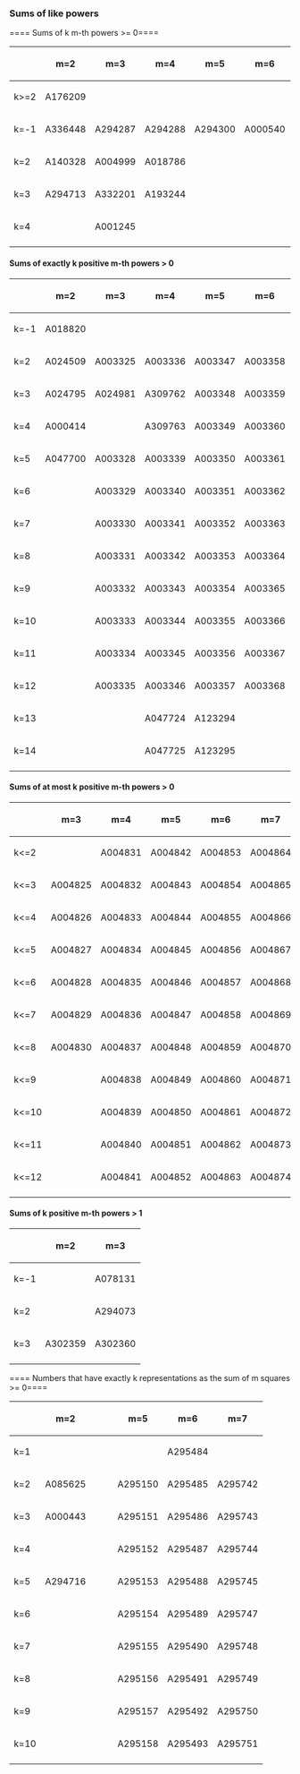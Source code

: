 === Sums of like powers===
==== Sums of k m-th powers &gt;= 0====
{| class="wikitable" style="text-align:left"
! &#xa0; !!m=2!!m=3!!m=4!!m=5!!m=6!!m=7!!m=8!!m=9!!m=10!!&#xa0;!!&#xa0;!!m=13
|-
| k&gt;=2 ||<span title="Sums of at least 2 squares s'', for s &gt;= 4.">A176209</span>||&#xa0;||&#xa0;||&#xa0;||&#xa0;||&#xa0;||&#xa0;||&#xa0;||&#xa0;||&#xa0;||&#xa0;||&#xa0;
|-
| k=-1 ||<span title="Sum of square displacements over all n-step self-avoiding walks on a 2D square lattice.">A336448</span>||<span title="Sum of the cubes of the parts in the partitions of n into two distinct parts.">A294287</span>||<span title="Sum of the fourth powers of the parts in the partitions of n into two distinct parts.">A294288</span>||<span title="Sum of the fifth powers of the parts in the partitions of n into two distinct parts.">A294300</span>||<span title="Sum of 6th powers: 0^6 + 1^6 + 2^6 + ... + n^6.">A000540</span>||<span title="Sum of 7th powers: 1^7 + 2^7 + ... + n^7.">A000541</span>||<span title="Numbers that are sums of 8th powers of 2 distinct positive integers.">A155468</span>||<span title="Sum of 9th powers.">A007487</span>||<span title="Sum of 10th powers.">A023002</span>||&#xa0;||&#xa0;||<span title="Sum of 13th powers: 0^13+1^13+2^13+...+n^13.">A181134</span>
|-
| k=2 ||<span title="Sum of two squares of Lucas numbers (A000032).">A140328</span>||<span title="Sums of two nonnegative cubes.">A004999</span>||<span title="Numbers that are the sum of two 4th powers in more than one way.">A018786</span>||&#xa0;||&#xa0;||&#xa0;||&#xa0;||&#xa0;||&#xa0;||&#xa0;||&#xa0;||&#xa0;
|-
| k=3 ||<span title="Numbers that are the sum of three squares (square 0 allowed) in exactly ten ways.">A294713</span>||<span title="Sum of three cubes problem: a(n) = integer x with the least possible absolute value such that n = x^3 + y^3 + z^3 with |x| &gt;= |y| &gt;= |z|, or 0 if no such x exists.">A332201</span>||<span title="Numbers that are the sum of three biquadrates (fourth powers) in more than one way.">A193244</span>||&#xa0;||&#xa0;||&#xa0;||&#xa0;||&#xa0;||&#xa0;||&#xa0;||&#xa0;||&#xa0;
|-
| k=4 ||&#xa0;||<span title="Numbers that are the sum of 4 cubes in more than 1 way.">A001245</span>||&#xa0;||&#xa0;||&#xa0;||&#xa0;||&#xa0;||&#xa0;||&#xa0;||&#xa0;||&#xa0;||&#xa0;
|-
|}
==== Sums of exactly k positive m-th powers &gt; 0====
{| class="wikitable" style="text-align:left"
! &#xa0; !!m=2!!m=3!!m=4!!m=5!!m=6!!m=7!!m=8!!m=9!!m=10!!m=11
|-
| k=-1 ||<span title="Numbers k that are the sum of m nonzero squares for all 1 &lt;= m &lt;= k - 14.">A018820</span>||&#xa0;||&#xa0;||&#xa0;||&#xa0;||&#xa0;||&#xa0;||&#xa0;||&#xa0;||&#xa0;
|-
| k=2 ||<span title="Numbers that are the sum of 2 nonzero squares, including repetitions.">A024509</span>||<span title="Numbers that are the sum of 2 positive cubes.">A003325</span>||<span title="Numbers that are the sum of 2 positive 4th powers.">A003336</span>||<span title="Numbers that are the sum of 2 positive 5th powers.">A003347</span>||<span title="Numbers that are the sum of 2 nonzero 6th powers.">A003358</span>||<span title="Numbers that are the sum of 2 positive 7th powers.">A003369</span>||<span title="Numbers that are the sum of 2 nonzero 8th powers.">A003380</span>||<span title="Numbers that are the sum of 2 positive 9th powers.">A003391</span>||<span title="Numbers that are the sum of 2 nonzero 10th powers.">A004802</span>||<span title="Numbers that are the sum of 2 positive 11th powers.">A004813</span>
|-
| k=3 ||<span title="Numbers that are the sum of 3 nonzero squares, including repetitions.">A024795</span>||<span title="Numbers that are the sum of 3 positive cubes, including repetitions.">A024981</span>||<span title="Numbers that are the sum of 3 nonzero 4th powers in more than one way.">A309762</span>||<span title="Numbers that are the sum of 3 positive 5th powers.">A003348</span>||<span title="Numbers that are the sum of 3 nonzero 6th powers.">A003359</span>||<span title="Numbers that are the sum of 3 positive 7th powers.">A003370</span>||<span title="Numbers that are the sum of 3 nonzero 8th powers.">A003381</span>||<span title="Numbers that are the sum of 3 positive 9th powers.">A003392</span>||<span title="Numbers that are the sum of 3 nonzero 10th powers.">A004803</span>||<span title="Numbers that are the sum of 3 positive 11th powers.">A004814</span>
|-
| k=4 ||<span title="Numbers that are the sum of 4 nonzero squares.">A000414</span>||&#xa0;||<span title="Numbers that are the sum of 4 nonzero 4th powers in more than one way.">A309763</span>||<span title="Numbers that are the sum of 4 positive 5th powers.">A003349</span>||<span title="Numbers that are the sum of 4 positive 6th powers.">A003360</span>||<span title="Numbers that are the sum of 4 positive 7th powers.">A003371</span>||<span title="Numbers that are the sum of 4 nonzero 8th powers.">A003382</span>||<span title="Numbers that are the sum of 4 positive 9th powers.">A003393</span>||<span title="Numbers that are the sum of 4 nonzero 10th powers.">A004804</span>||<span title="Numbers that are the sum of 4 positive 11th powers.">A004815</span>
|-
| k=5 ||<span title="Numbers that are the sum of 5 positive squares.">A047700</span>||<span title="Numbers that are the sum of 5 positive cubes.">A003328</span>||<span title="Numbers that are the sum of 5 positive 4th powers.">A003339</span>||<span title="Numbers that are the sum of 5 positive 5th powers.">A003350</span>||<span title="Numbers that are the sum of 5 positive 6th powers.">A003361</span>||<span title="Numbers that are the sum of 5 positive 7th powers.">A003372</span>||<span title="Numbers that are the sum of 5 nonzero 8th powers.">A003383</span>||<span title="Numbers that are the sum of 5 positive 9th powers.">A003394</span>||<span title="Numbers that are the sum of 5 positive 10th powers.">A004805</span>||<span title="Numbers that are the sum of 5 positive 11th powers.">A004816</span>
|-
| k=6 ||&#xa0;||<span title="Numbers that are the sum of 6 positive cubes.">A003329</span>||<span title="Numbers that are the sum of 6 positive 4th powers.">A003340</span>||<span title="Numbers that are the sum of 6 positive 5th powers.">A003351</span>||<span title="Numbers that are the sum of 6 positive 6th powers.">A003362</span>||<span title="Numbers that are the sum of 6 positive 7th powers.">A003373</span>||<span title="Numbers that are the sum of 6 nonzero 8th powers.">A003384</span>||<span title="Numbers that are the sum of 6 positive 9th powers.">A003395</span>||<span title="Numbers that are the sum of 6 positive 10th powers.">A004806</span>||<span title="Numbers that are the sum of 6 positive 11th powers.">A004817</span>
|-
| k=7 ||&#xa0;||<span title="Numbers that are the sum of 7 positive cubes.">A003330</span>||<span title="Numbers that are the sum of 7 positive 4th powers.">A003341</span>||<span title="Numbers that are the sum of 7 positive 5th powers.">A003352</span>||<span title="Numbers that are the sum of 7 positive 6th powers.">A003363</span>||<span title="Numbers that are the sum of 7 positive 7th powers.">A003374</span>||<span title="Numbers that are the sum of 7 nonzero 8th powers.">A003385</span>||<span title="Numbers that are the sum of 7 positive 9th powers.">A003396</span>||<span title="Numbers that are the sum of 7 positive 10th powers.">A004807</span>||<span title="Numbers that are the sum of 7 positive 11th powers.">A004818</span>
|-
| k=8 ||&#xa0;||<span title="Numbers that are the sum of 8 positive cubes.">A003331</span>||<span title="Numbers that are the sum of 8 positive 4th powers.">A003342</span>||<span title="Numbers that are the sum of 8 positive 5th powers.">A003353</span>||<span title="Numbers that are the sum of 8 positive 6th powers.">A003364</span>||<span title="Numbers that are the sum of 8 positive 7th powers.">A003375</span>||<span title="Numbers that are the sum of 8 nonzero 8th powers.">A003386</span>||<span title="Numbers that are the sum of 8 positive 9th powers.">A003397</span>||<span title="Numbers that are the sum of 8 positive 10th powers.">A004808</span>||<span title="Numbers that are the sum of 8 positive 11th powers.">A004819</span>
|-
| k=9 ||&#xa0;||<span title="Numbers that are the sum of 9 positive cubes.">A003332</span>||<span title="Numbers that are the sum of 9 positive 4th powers.">A003343</span>||<span title="Numbers that are the sum of 9 positive 5th powers.">A003354</span>||<span title="Numbers that are the sum of 9 positive 6th powers.">A003365</span>||<span title="Numbers that are the sum of 9 positive 7th powers.">A003376</span>||<span title="Numbers that are the sum of 9 nonzero 8th powers.">A003387</span>||<span title="Numbers that are the sum of 9 positive 9th powers.">A003398</span>||<span title="Numbers that are the sum of 9 positive 10th powers.">A004809</span>||<span title="Numbers that are the sum of 9 positive 11th powers.">A004820</span>
|-
| k=10 ||&#xa0;||<span title="Numbers that are the sum of 10 positive cubes.">A003333</span>||<span title="Numbers that are the sum of 10 positive 4th powers.">A003344</span>||<span title="Numbers that are the sum of 10 positive 5th powers.">A003355</span>||<span title="Numbers that are the sum of 10 positive 6th powers.">A003366</span>||<span title="Numbers that are the sum of 10 positive 7th powers.">A003377</span>||<span title="Sum of 10 nonzero 8th powers.">A003388</span>||<span title="Sum of 10 positive 9th powers.">A003399</span>||<span title="Numbers that are the sum of 10 positive 10th powers.">A004810</span>||<span title="Numbers that are the sum of 10 positive 11th powers.">A004821</span>
|-
| k=11 ||&#xa0;||<span title="Numbers that are the sum of 11 positive cubes.">A003334</span>||<span title="Numbers that are the sum of 11 positive 4th powers.">A003345</span>||<span title="Numbers that are the sum of 11 positive 5th powers.">A003356</span>||<span title="Numbers that are the sum of 11 positive 6th powers.">A003367</span>||<span title="Numbers that are the sum of 11 positive 7th powers.">A003378</span>||<span title="Numbers that are the sum of 11 positive 8th powers.">A003389</span>||<span title="Sum of 11 positive 9th powers.">A004800</span>||<span title="Numbers that are the sum of 11 positive 10th powers.">A004811</span>||<span title="Numbers that are the sum of 11 positive 11th powers.">A004822</span>
|-
| k=12 ||&#xa0;||<span title="Numbers that are the sum of 12 positive cubes.">A003335</span>||<span title="Numbers that are the sum of 12 positive 4th powers.">A003346</span>||<span title="Numbers that are the sum of 12 positive 5th powers.">A003357</span>||<span title="Numbers that are the sum of 12 positive 6th powers.">A003368</span>||<span title="Numbers that are the sum of 12 positive 7th powers.">A003379</span>||<span title="Sum of 12 nonzero 8th powers.">A003390</span>||<span title="Sum of 12 positive 9th powers.">A004801</span>||<span title="Numbers that are the sum of 12 positive 10th powers.">A004812</span>||<span title="Numbers that are the sum of 12 positive 11th powers.">A004823</span>
|-
| k=13 ||&#xa0;||&#xa0;||<span title="Sum of 13 nonzero fourth powers.">A047724</span>||<span title="Sum of 13 positive 5th powers.">A123294</span>||&#xa0;||&#xa0;||&#xa0;||&#xa0;||&#xa0;||&#xa0;
|-
| k=14 ||&#xa0;||&#xa0;||<span title="Sum of 14 nonzero fourth powers.">A047725</span>||<span title="Sum of 14 positive 5th powers.">A123295</span>||&#xa0;||&#xa0;||&#xa0;||&#xa0;||&#xa0;||&#xa0;
|-
|}
==== Sums of at most k positive m-th powers &gt; 0====
{| class="wikitable" style="text-align:left"
! &#xa0; !!m=3!!m=4!!m=5!!m=6!!m=7!!m=8!!m=9!!m=10!!m=11
|-
| k&lt;=2 ||&#xa0;||<span title="Numbers that are the sum of at most 2 nonzero 4th powers.">A004831</span>||<span title="Numbers that are the sum of at most 2 positive 5th powers.">A004842</span>||<span title="Numbers that are the sum of at most 2 nonzero 6th powers.">A004853</span>||<span title="Numbers that are the sum of at most 2 positive 7th powers.">A004864</span>||<span title="Numbers that are the sum of at most 2 nonzero 8th powers.">A004875</span>||<span title="Numbers that are the sum of at most 2 positive 9th powers.">A004886</span>||<span title="Numbers that are the sum of at most 2 nonzero 10th powers.">A004897</span>||<span title="Numbers that are the sum of at most 2 positive 11th powers.">A004908</span>
|-
| k&lt;=3 ||<span title="Numbers that are the sum of at most 3 positive cubes.">A004825</span>||<span title="Numbers that are the sum of at most 3 nonzero 4th powers.">A004832</span>||<span title="Numbers that are the sum of at most 3 positive 5th powers.">A004843</span>||<span title="Numbers that are the sum of at most 3 nonzero 6th powers.">A004854</span>||<span title="Numbers that are the sum of at most 3 positive 7th powers.">A004865</span>||<span title="Numbers that are the sum of at most 3 nonzero 8th powers.">A004876</span>||<span title="Numbers that are the sum of at most 3 positive 9th powers.">A004887</span>||<span title="Numbers that are the sum of at most 3 nonzero 10th powers.">A004898</span>||<span title="Numbers that are the sum of at most 3 positive 11th powers.">A004909</span>
|-
| k&lt;=4 ||<span title="Numbers that are the sum of at most 4 positive cubes.">A004826</span>||<span title="Numbers that are the sum of at most 4 nonzero 4th powers.">A004833</span>||<span title="Numbers that are the sum of at most 4 positive 5th powers.">A004844</span>||<span title="Numbers that are the sum of at most 4 nonzero 6th powers.">A004855</span>||<span title="Numbers that are the sum of at most 4 positive 7th powers.">A004866</span>||<span title="Numbers that are the sum of at most 4 nonzero 8th powers.">A004877</span>||<span title="Numbers that are the sum of at most 4 positive 9th powers.">A004888</span>||<span title="Numbers that are the sum of at most 4 nonzero 10th powers.">A004899</span>||<span title="Numbers that are the sum of at most 4 positive 11th powers.">A004910</span>
|-
| k&lt;=5 ||<span title="Numbers that are the sum of at most 5 positive cubes.">A004827</span>||<span title="Numbers that are the sum of at most 5 nonzero 4th powers.">A004834</span>||<span title="Numbers that are the sum of at most 5 positive 5th powers.">A004845</span>||<span title="Numbers that are the sum of at most 5 nonzero 6th powers.">A004856</span>||<span title="Numbers that are the sum of at most 5 positive 7th powers.">A004867</span>||<span title="Numbers that are the sum of at most 5 nonzero 8th powers.">A004878</span>||<span title="Numbers that are the sum of at most 5 positive 9th powers.">A004889</span>||<span title="Numbers that are the sum of at most 5 nonzero 10th powers.">A004900</span>||<span title="Numbers that are the sum of at most 5 positive 11th powers.">A004911</span>
|-
| k&lt;=6 ||<span title="Numbers that are the sum of at most 6 positive cubes.">A004828</span>||<span title="Numbers that are the sum of at most 6 nonzero 4th powers.">A004835</span>||<span title="Numbers that are the sum of at most 6 positive 5th powers.">A004846</span>||<span title="Numbers that are the sum of at most 6 nonzero 6th powers.">A004857</span>||<span title="Numbers that are the sum of at most 6 positive 7th powers.">A004868</span>||<span title="Numbers that are the sum of at most 6 nonzero 8th powers.">A004879</span>||<span title="Numbers that are the sum of at most 6 positive 9th powers.">A004890</span>||<span title="Numbers that are the sum of at most 6 nonzero 10th powers.">A004901</span>||<span title="Numbers that are the sum of at most 6 positive 11th powers.">A004912</span>
|-
| k&lt;=7 ||<span title="Numbers that are the sum of at most 7 positive cubes.">A004829</span>||<span title="Numbers that are the sum of at most 7 nonzero 4th powers.">A004836</span>||<span title="Numbers that are the sum of at most 7 positive 5th powers.">A004847</span>||<span title="Numbers that are the sum of at most 7 nonzero 6th powers.">A004858</span>||<span title="Numbers that are the sum of at most 7 positive 7th powers.">A004869</span>||<span title="Numbers that are the sum of at most 7 nonzero 8th powers.">A004880</span>||<span title="Numbers that are the sum of at most 7 positive 9th powers.">A004891</span>||<span title="Numbers that are the sum of at most 7 nonzero 10th powers.">A004902</span>||<span title="Numbers that are the sum of at most 7 positive 11th powers.">A004913</span>
|-
| k&lt;=8 ||<span title="Numbers that are the sum of at most 8 positive cubes.">A004830</span>||<span title="Numbers that are the sum of at most 8 nonzero 4th powers.">A004837</span>||<span title="Numbers that are the sum of at most 8 positive 5th powers.">A004848</span>||<span title="Numbers that are the sum of at most 8 nonzero 6th powers.">A004859</span>||<span title="Numbers that are the sum of at most 8 positive 7th powers.">A004870</span>||<span title="Numbers that are the sum of at most 8 nonzero 8th powers.">A004881</span>||<span title="Numbers that are the sum of at most 8 positive 9th powers.">A004892</span>||<span title="Numbers that are the sum of at most 8 nonzero 10th powers.">A004903</span>||<span title="Numbers that are the sum of at most 8 positive 11th powers.">A004914</span>
|-
| k&lt;=9 ||&#xa0;||<span title="Numbers that are the sum of at most 9 nonzero 4th powers.">A004838</span>||<span title="Numbers that are the sum of at most 9 positive 5th powers.">A004849</span>||<span title="Numbers that are the sum of at most 9 nonzero 6th powers.">A004860</span>||<span title="Numbers that are the sum of at most 9 positive 7th powers.">A004871</span>||<span title="Numbers that are the sum of at most 9 nonzero 8th powers.">A004882</span>||<span title="Numbers that are the sum of at most 9 positive 9th powers.">A004893</span>||<span title="Numbers that are the sum of at most 9 nonzero 10th powers.">A004904</span>||<span title="Numbers that are the sum of at most 9 positive 11th powers.">A004915</span>
|-
| k&lt;=10 ||&#xa0;||<span title="Numbers that are the sum of at most 10 nonzero 4th powers.">A004839</span>||<span title="Numbers that are the sum of at most 10 positive 5th powers.">A004850</span>||<span title="Numbers that are the sum of at most 10 nonzero 6th powers.">A004861</span>||<span title="Numbers that are the sum of at most 10 positive 7th powers.">A004872</span>||<span title="Numbers that are the sum of at most 10 nonzero 8th powers.">A004883</span>||<span title="Numbers that are the sum of at most 10 positive 9th powers.">A004894</span>||<span title="Numbers that are the sum of at most 10 nonzero 10th powers.">A004905</span>||<span title="Numbers that are the sum of at most 10 positive 11th powers.">A004916</span>
|-
| k&lt;=11 ||&#xa0;||<span title="Numbers that are the sum of at most 11 nonzero 4th powers.">A004840</span>||<span title="Numbers that are the sum of at most 11 positive 5th powers.">A004851</span>||<span title="Numbers that are the sum of at most 11 nonzero 6th powers.">A004862</span>||<span title="Numbers that are the sum of at most 11 positive 7th powers.">A004873</span>||<span title="Numbers that are the sum of at most 11 nonzero 8th powers.">A004884</span>||<span title="Numbers that are the sum of at most 11 positive 9th powers.">A004895</span>||<span title="Numbers that are the sum of at most 11 nonzero 10th powers.">A004906</span>||<span title="Numbers that are the sum of at most 11 positive 11th powers.">A004917</span>
|-
| k&lt;=12 ||&#xa0;||<span title="Numbers that are the sum of at most 12 nonzero 4th powers.">A004841</span>||<span title="Numbers that are the sum of at most 12 positive 5th powers.">A004852</span>||<span title="Numbers that are the sum of at most 12 nonzero 6th powers.">A004863</span>||<span title="Numbers that are the sum of at most 12 positive 7th powers.">A004874</span>||<span title="Numbers that are the sum of at most 12 nonzero 8th powers.">A004885</span>||<span title="Numbers that are the sum of at most 12 positive 9th powers.">A004896</span>||<span title="Numbers that are the sum of at most 12 nonzero 10th powers.">A004907</span>||<span title="Numbers that are the sum of at most 12 positive 11th powers.">A004918</span>
|-
|}
==== Sums of k positive m-th powers &gt; 1====
{| class="wikitable" style="text-align:left"
! &#xa0; !!m=2!!m=3
|-
| k=-1 ||&#xa0;||<span title="Numbers which can be written as sum of cubes &gt; 1.">A078131</span>
|-
| k=2 ||&#xa0;||<span title="Numbers that are the sum of 2 cubes &gt; 1.">A294073</span>
|-
| k=3 ||<span title="Numbers that are the sum of 3 squares &gt; 1.">A302359</span>||<span title="Numbers that are the sum of 3 cubes &gt; 1.">A302360</span>
|-
|}
==== Numbers that have exactly k representations as the sum of m squares &gt;= 0====
<!--A295158 quant_eq ten representations as the sum of five least_0 pow_2. -->
{| class="wikitable" style="text-align:left"
! &#xa0; !!m=2!!&#xa0;!!&#xa0;!!m=5!!m=6!!m=7
|-
| k=1 ||&#xa0;||&#xa0;||&#xa0;||&#xa0;||<span title="Numbers that have exactly one representation as a sum of six nonnegative squares.">A295484</span>||&#xa0;
|-
| k=2 ||<span title="Numbers that are the sum of 2 squares in exactly 2 ways.">A085625</span>||&#xa0;||&#xa0;||<span title="Numbers that have exactly two representations as a sum of five nonnegative squares.">A295150</span>||<span title="Numbers that have exactly two representations as a sum of six nonnegative squares.">A295485</span>||<span title="Numbers that have exactly two representations of a sum of seven nonnegative squares.">A295742</span>
|-
| k=3 ||<span title="Numbers that are the sum of 2 squares in exactly 3 ways.">A000443</span>||&#xa0;||&#xa0;||<span title="Numbers that have exactly three representations as a sum of five nonnegative squares.">A295151</span>||<span title="Numbers that have exactly three representations as a sum of six nonnegative squares.">A295486</span>||<span title="Numbers that have exactly three representations of a sum of seven nonnegative squares.">A295743</span>
|-
| k=4 ||&#xa0;||&#xa0;||&#xa0;||<span title="Numbers that have exactly four representations as a sum of five nonnegative squares.">A295152</span>||<span title="Numbers that have exactly four representations as a sum of six nonnegative squares.">A295487</span>||<span title="Numbers that have exactly four representations of a sum of seven nonnegative squares.">A295744</span>
|-
| k=5 ||<span title="Numbers that are the sum of 2 squares in exactly 5 ways.">A294716</span>||&#xa0;||&#xa0;||<span title="Numbers that have exactly five representations as a sum of five nonnegative squares.">A295153</span>||<span title="Numbers that have exactly five representations as a sum of six nonnegative squares.">A295488</span>||<span title="Numbers that have exactly five representations of a sum of seven nonnegative squares.">A295745</span>
|-
| k=6 ||&#xa0;||&#xa0;||&#xa0;||<span title="Numbers that have exactly six representations as a sum of five nonnegative squares.">A295154</span>||<span title="Numbers that have exactly six representations as a sum of six nonnegative squares.">A295489</span>||<span title="Numbers that have exactly six representations of a sum of seven nonnegative squares.">A295747</span>
|-
| k=7 ||&#xa0;||&#xa0;||&#xa0;||<span title="Numbers that have exactly seven representations as a sum of five nonnegative squares.">A295155</span>||<span title="Numbers that have exactly seven representations as a sum of six nonnegative squares.">A295490</span>||<span title="Numbers that have exactly seven representations of a sum of seven nonnegative squares.">A295748</span>
|-
| k=8 ||&#xa0;||&#xa0;||&#xa0;||<span title="Numbers that have exactly eight representations as a sum of five nonnegative squares.">A295156</span>||<span title="Numbers that have exactly eight representations as a sum of six nonnegative squares.">A295491</span>||<span title="Numbers that have exactly eight representations of a sum of seven nonnegative squares.">A295749</span>
|-
| k=9 ||&#xa0;||&#xa0;||&#xa0;||<span title="Numbers that have exactly nine representations as a sum of five nonnegative squares.">A295157</span>||<span title="Numbers that have exactly nine representations as a sum of six nonnegative squares.">A295492</span>||<span title="Numbers that have exactly nine representations of a sum of seven nonnegative squares.">A295750</span>
|-
| k=10 ||&#xa0;||&#xa0;||&#xa0;||<span title="Numbers that have exactly ten representations as a sum of five nonnegative squares.">A295158</span>||<span title="Numbers that have exactly ten representations as a sum of six nonnegative squares.">A295493</span>||<span title="Numbers that have exactly ten representations as a sum of seven nonnegative squares.">A295751</span>
|-
|}
